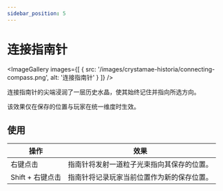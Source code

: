 ```yaml
---
sidebar_position: 5
---
```



# 连接指南针

<ImageGallery images={[
  { src: '/images/crystamae-historia/connecting-compass.png', alt: '连接指南针' }
]} />

连接指南针的尖端浸润了一层历史水晶，使其始终记住并指向所选方向。

该效果仅在保存的位置与玩家在统一维度时生效。

## 使用

| 操作 | 效果 |
| --- | --- |
| 右键点击 | 指南针将发射一道粒子光束指向其保存的位置。 |
| Shift + 右键点击 | 指南针将记录玩家当前位置作为新的保存位置。 |
